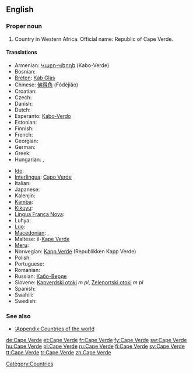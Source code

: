 ==English==
{{wikipedia}}

===Proper noun===
{{en-proper noun}}

# Country in Western Africa. Official name: Republic of Cape Verde.

====Translations====
{{trans-top|country in Western Africa}}
* Armenian: [[Կաբո-Վերդե]] (Kabo-Verde)
* Bosnian: {{t-|bs|Zelenortska Republika|f}}
* [[Breton]]: [[Kab Glas]]
* Chinese: [[佛得角]] (Fódéjiăo)
* Croatian: {{t-|hr|Zelenortska Republika|f}}
* Czech: {{t-|cs|Kapverdy|m|p}}
* Danish: {{t-|da|Kap Verde}}
* Dutch: {{t+|nl|Kaapverdië}}
* Esperanto: [[Kabo-Verdo]]
* Estonian: {{t-|et|Roheneemesaared}}
* Finnish: {{t+|fi|Kap Verde}}
* French: {{t+|fr|Cap-Vert}}
* Georgian: {{t|ka|კაბო-ვერდე|tr=kabo-verde|sc=Geor|xs=Georgian}}
* German: {{t+|de|Kap Verde}}
* Greek: {{t-|el|Πράσινο Ακρωτήριο|n|tr=Prásino Akrotírio|sc=Grek}}
* Hungarian: {{t+|hu|Zöld-foki Köztársaság}}, {{t-|hu|Zöld-foki-szigetek}}
{{trans-mid}}
* [[Ido]]: {{t|io|Kabverdo|xs=Ido}}
* [[Interlingua]]: [[Capo Verde]]
* Italian: {{t-|it|Capo Verde}}
* Japanese: {{t+|ja|カーボベルデ|tr=Kāboberude|sc=Jpan}}
* Kalenjin: {{tø|kln|Kep Vad}}
* [[Kamba]]: {{tø|kam|Kepu Vad}}
* [[Kikuyu]]: {{tø|ki|Kepu Vad}}
* [[Lingua Franca Nova]]: {{tø|lfn|Capo Verde}}
* Luhya: {{tø|luy|Kepu Vad}}
* [[Luo]]: {{tø|luo|Kep Vad}}
* [[Macedonian]]: {{t|mk|Зелено’ртска Република|p|tr=Zeleno'rtska Repúblika|sc=Cyrl|xs=Macedonian}}, {{t|mk|Зелено’ртски Острови|p|tr=Zeleno'rtski Óstrovi|sc=Cyrl|xs=Macedonian}}
* Maltese: il-[[Kape Verde]]
* [[Meru]]: {{tø|mer|Kepu Vad}}
* Norwegian: [[Kapp Verde]] (Republikken Kapp Verde)
* Polish: {{t+|pl|Republika Zielonego Przylądka|f}}
* Portuguese: {{t+|pt|Cabo Verde}}
* Romanian: {{t-|ro|Capul Verde|n}}
* Russian: [[Кабо-Верде]]
* Slovene: [[Kapverdski otoki]] ''m pl'', [[Zelenortski otoki]] ''m pl''
* Spanish: {{t+|es|Cabo Verde}}
* Swahili: {{t+|sw|Kepuvede|xs=Swahili}}
* Swedish: {{t+|sv|Kap Verde}}
{{trans-bottom}}

===See also===
* [[:Appendix:Countries of the world]]

[[Category:Countries]]

[[de:Cape Verde]]
[[et:Cape Verde]]
[[fr:Cape Verde]]
[[fy:Cape Verde]]
[[sw:Cape Verde]]
[[hu:Cape Verde]]
[[pl:Cape Verde]]
[[ru:Cape Verde]]
[[fi:Cape Verde]]
[[sv:Cape Verde]]
[[tt:Cape Verde]]
[[tr:Cape Verde]]
[[zh:Cape Verde]]
